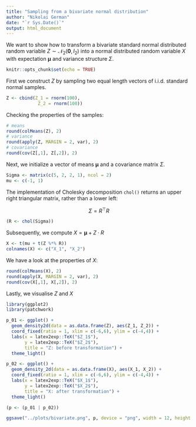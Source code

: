 ```yaml
---
title: "Sampling from a bivariate normal distribution"
author: "Nikolai German"
date: "`r Sys.Date()`"
output: html_document
---
```

We want to show how to transform a bivariate standard normal distributed random variable $Z \sim \mathcal{N}_2(\boldsymbol{0}, I_2)$ into a normal distributed random variable $X$ with expectation $\boldsymbol{\mu}$ and variance structure $\Sigma$.

```r
knitr::opts_chunk$set(echo = TRUE)
```

First we construct $Z$ by sampling two equal length vectors of i.i.d. standard normal samples.

```r
Z <- cbind(Z_1 = rnorm(100),
            Z_2 = rnorm(100))
```

Checking the properties of the samples:

```r
# means
round(colMeans(Z), 2)
# variance
round(apply(Z, MARGIN = 2, var), 2)
# covariance
round(cov(Z[,1], Z[,2]), 2)
```

Next, we initialize a vector of means $\boldsymbol{\mu}$ and a covariance matrix $\Sigma$.

```r
Sigma <- matrix(c(5, 2, 2, 1), ncol = 2)
mu <- c(-1, 1)
```

The implementation of Cholesky decomposition `chol()` returns an upper right triangular matrix, rather than a lower left:

$$
\Sigma = R^\top R
$$

```r
(R <- chol(Sigma))
```

Subsequently, we compute $X = \boldsymbol{\mu} + Z \cdot R$

```r
X <- t(mu + t(Z %*% R))
colnames(X) <- c("X_1", "X_2")
```

We have a look at the properties of $X$:

```r
round(colMeans(X), 2)
round(apply(X, MARGIN = 2, var), 2)
round(cov(X[,1], X[,2]), 2)
```

Lastly, we visualise $Z$ and $X$

```r
library(ggplot2)
library(patchwork)

p_01 <- ggplot() +
  geom_density2d(data = as.data.frame(Z), aes(Z_1, Z_2)) +
  coord_fixed(ratio = 1, xlim = c(-6,6), ylim = c(-4,4)) +
  labs(x = latex2exp::TeX("$Z_1$"),
       y = latex2exp::TeX("$Z_2$"),
       title = "Z: before transformation") +
  theme_light()

p_02 <- ggplot() +
  geom_density_2d(data = as.data.frame(X), aes(X_1, X_2)) +
  coord_fixed(ratio = 1, xlim = c(-6,6), ylim = c(-4,4)) +
  labs(x = latex2exp::TeX("$X_1$"),
       y = latex2exp::TeX("$X_2$"),
       title = "X: after transformation") +
  theme_light()

(p <- (p_01 | p_02))
```


```r
ggsave("../plots/bivariate.png", p, device = "png", width = 12, height = 5)
```

